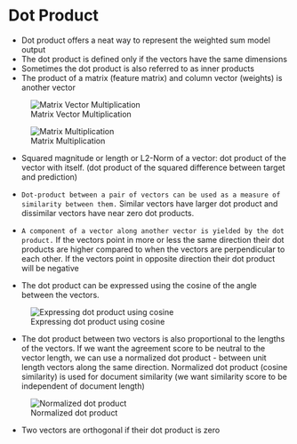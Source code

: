 # Dot Product

* Dot product offers a neat way to represent the weighted sum model output
* The dot product is defined only if the vectors have the same dimensions
* Sometimes the dot product is also referred to as inner products
* The product of a matrix (feature matrix) and column vector (weights) is another vector

![Matrix Vector Multiplication](/Images/matrix_vector_multiplication.png)

![Matrix Multiplication](/Images/matrix_multiplication.png)

* Squared magnitude or length or L2-Norm of a vector: dot product of the vector with itself. (dot product of the squared difference between target and prediction)

* `Dot-product between a pair of vectors can be used as a measure of similarity between them.` Similar vectors have larger dot product and dissimilar vectors have near zero dot products.

* `A component of a vector along another vector is yielded by the dot product.` If the vectors point in more or less the same direction their dot products are higher compared to when the vectors are perpendicular to each other. If the vectors point in opposite direction their dot product will be negative

* The dot product can be expressed using the cosine of the angle between the vectors. 

![Expressing dot product using cosine](/Images/cosine.png)

* The dot product between two vectors is also proportional to the lengths of the vectors. If we want the agreement score to be neutral to the vector length, we can use a normalized dot product - between unit length vectors along the same direction. Normalized dot product (cosine similarity) is used for document similarity (we want similarity score to be independent of document length)

![Normalized dot product](/Images/cosine_similarity.png)

* Two vectors are orthogonal if their dot product is zero







